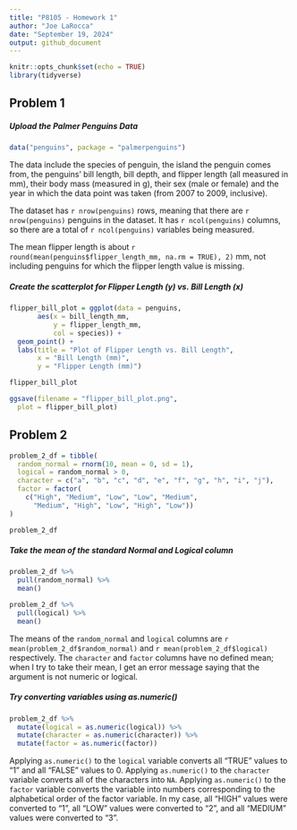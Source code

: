 ```yaml
---
title: "P8105 - Homework 1"
author: "Joe LaRocca"
date: "September 19, 2024"
output: github_document
---
```


```r
knitr::opts_chunk$set(echo = TRUE)
library(tidyverse)
```

## Problem 1

##### Upload the Palmer Penguins Data

```r

data("penguins", package = "palmerpenguins")

```

The data include the species of penguin, the island the penguin comes from, the penguins' bill length, bill depth, and flipper length (all measured in mm), their body mass (measured in g), their sex (male or female) and the year in which the data point was taken (from 2007 to 2009, inclusive).

The dataset has `r nrow(penguins)` rows, meaning that there are `r nrow(penguins)` penguins in the dataset. It has `r ncol(penguins)` columns, so there are a total of `r ncol(penguins)` variables being measured.

The mean flipper length is about `r round(mean(penguins$flipper_length_mm, na.rm = TRUE), 2)` mm, not including penguins for which the flipper length value is missing.

##### Create the scatterplot for Flipper Length (y) vs. Bill Length (x)

```r

flipper_bill_plot = ggplot(data = penguins, 
       aes(x = bill_length_mm, 
           y = flipper_length_mm,
           col = species)) + 
  geom_point() + 
  labs(title = "Plot of Flipper Length vs. Bill Length",
       x = "Bill Length (mm)",
       y = "Flipper Length (mm)")

flipper_bill_plot

ggsave(filename = "flipper_bill_plot.png",
  plot = flipper_bill_plot)

```

## Problem 2

```r

problem_2_df = tibble(
  random_normal = rnorm(10, mean = 0, sd = 1),
  logical = random_normal > 0,
  character = c("a", "b", "c", "d", "e", "f", "g", "h", "i", "j"),
  factor = factor(
    c("High", "Medium", "Low", "Low", "Medium", 
      "Medium", "High", "Low", "High", "Low"))
)

problem_2_df

```
##### Take the mean of the standard Normal and Logical column

```r

problem_2_df %>% 
  pull(random_normal) %>% 
  mean()

```

```r

problem_2_df %>% 
  pull(logical) %>% 
  mean()

```

The means of the `random_normal` and `logical` columns are `r mean(problem_2_df$random_normal)` and `r mean(problem_2_df$logical)` respectively. The `character` and `factor` columns have no defined mean; when I try to take their mean, I get an error message saying that the argument is not numeric or logical.

##### Try converting variables using as.numeric()

```r

problem_2_df %>% 
  mutate(logical = as.numeric(logical)) %>% 
  mutate(character = as.numeric(character)) %>% 
  mutate(factor = as.numeric(factor))

```
Applying `as.numeric()` to the `logical` variable converts all "TRUE" values to "1" and all "FALSE" values to 0. Applying `as.numeric()` to the `character` variable converts all of the characters into `NA`. Applying `as.numeric()` to the `factor` variable converts the variable into numbers corresponding to the alphabetical order of the factor variable. In my case, all "HIGH" values were converted to "1", all "LOW" values were converted to "2", and all "MEDIUM" values were converted to "3".